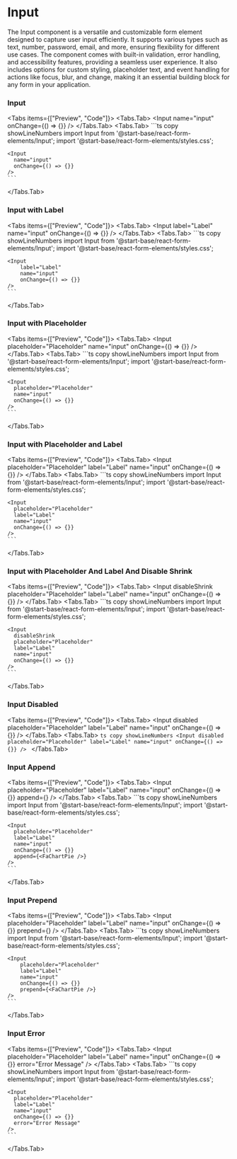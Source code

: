 # Input

The Input component is a versatile and customizable form element designed to capture user input efficiently. It supports various types such as text, number, password, email, and more, ensuring flexibility for different use cases. The component comes with built-in validation, error handling, and accessibility features, providing a seamless user experience. It also includes options for custom styling, placeholder text, and event handling for actions like focus, blur, and change, making it an essential building block for any form in your application.

### Input


<Tabs items={["Preview", "Code"]}>
  <Tabs.Tab>
  <Preview height="200px">
      <Input
        name="input"
        onChange={() => {}}
    />
     </Preview>
  </Tabs.Tab>
  <Tabs.Tab>
    ```ts copy showLineNumbers
    import Input from '@start-base/react-form-elements/Input';
    import '@start-base/react-form-elements/styles.css';

    <Input
      name="input"
      onChange={() => {}}
    />
    ```
  </Tabs.Tab>
</Tabs>


### Input with Label

<Tabs items={["Preview", "Code"]}>
  <Tabs.Tab>
  <Preview height="200px">
      <Input
        label="Label"
        name="input"
        onChange={() => {}}
    />
     </Preview>
  </Tabs.Tab>
  <Tabs.Tab>
    ```ts copy showLineNumbers
    import Input from '@start-base/react-form-elements/Input';
    import '@start-base/react-form-elements/styles.css';

    <Input
        label="Label"
        name="input"
        onChange={() => {}}
    />
    ```
  </Tabs.Tab>
</Tabs>

### Input with Placeholder

<Tabs items={["Preview", "Code"]}>
  <Tabs.Tab>
  <Preview height="200px">
      <Input
        placeholder="Placeholder"
        name="input"
        onChange={() => {}}
    />
     </Preview>
  </Tabs.Tab>
  <Tabs.Tab>
    ```ts copy showLineNumbers
    import Input from '@start-base/react-form-elements/Input';
    import '@start-base/react-form-elements/styles.css';

    <Input
      placeholder="Placeholder"
      name="input"
      onChange={() => {}}
    />
    ```
  </Tabs.Tab>
</Tabs>


### Input with Placeholder and Label

<Tabs items={["Preview", "Code"]}>
  <Tabs.Tab>
  <Preview height="200px">
      <Input
        placeholder="Placeholder"
        label="Label"
        name="input"
        onChange={() => {}}
    />
     </Preview>
  </Tabs.Tab>
  <Tabs.Tab>
    ```ts copy showLineNumbers
    import Input from '@start-base/react-form-elements/Input';
    import '@start-base/react-form-elements/styles.css';
  
    <Input
      placeholder="Placeholder"
      label="Label"
      name="input"
      onChange={() => {}}
    />
    ```
  </Tabs.Tab>
</Tabs>


### Input with Placeholder And Label And Disable Shrink

<Tabs items={["Preview", "Code"]}>
  <Tabs.Tab>
  <Preview height="200px">
      <Input
        disableShrink
        placeholder="Placeholder"
        label="Label"
        name="input"
        onChange={() => {}}
    />
     </Preview>
  </Tabs.Tab>
  <Tabs.Tab>
    ```ts copy showLineNumbers
    import Input from '@start-base/react-form-elements/Input';
    import '@start-base/react-form-elements/styles.css';

    <Input
      disableShrink
      placeholder="Placeholder"
      label="Label"
      name="input"
      onChange={() => {}}
    />
    ```
  </Tabs.Tab>
</Tabs>

### Input Disabled

<Tabs items={["Preview", "Code"]}>
  <Tabs.Tab>
  <Preview height="200px">
      <Input
        disabled
        placeholder="Placeholder"
        label="Label"
        name="input"
        onChange={() => {}}
    />
   </Preview>
  </Tabs.Tab>
  <Tabs.Tab>
    ```ts copy showLineNumbers
        <Input
            disabled
            placeholder="Placeholder"
            label="Label"
            name="input"
            onChange={() => {}}
        />
    ```
  </Tabs.Tab>
</Tabs>

### Input Append

<Tabs items={["Preview", "Code"]}>
  <Tabs.Tab>
  <Preview height="200px">
      <Input
        placeholder="Placeholder"
        label="Label"
        name="input"
        onChange={() => {}}
        append={<FaChartPie />}
    />
     </Preview>
  </Tabs.Tab>
  <Tabs.Tab>
    ```ts copy showLineNumbers
    import Input from '@start-base/react-form-elements/Input';
    import '@start-base/react-form-elements/styles.css';
  
    <Input
      placeholder="Placeholder"
      label="Label"
      name="input"
      onChange={() => {}}
      append={<FaChartPie />}
    />
    ```
  </Tabs.Tab>
</Tabs>

### Input Prepend

<Tabs items={["Preview", "Code"]}>
  <Tabs.Tab>
  <Preview height="200px">
      <Input
        placeholder="Placeholder"
        label="Label"
        name="input"
        onChange={() => {}}
        prepend={<FaChartPie />}
    />
     </Preview>
  </Tabs.Tab>
  <Tabs.Tab>
    ```ts copy showLineNumbers
    import Input from '@start-base/react-form-elements/Input';
    import '@start-base/react-form-elements/styles.css';

    <Input
        placeholder="Placeholder"
        label="Label"
        name="input"
        onChange={() => {}}
        prepend={<FaChartPie />}
    />
    ```
  </Tabs.Tab>
</Tabs>

### Input Error

<Tabs items={["Preview", "Code"]}>
  <Tabs.Tab>
  <Preview height="200px">
      <Input
        placeholder="Placeholder"
        label="Label"
        name="input"
        onChange={() => {}}
        error="Error Message"
    />
    </Preview>
  </Tabs.Tab>
  <Tabs.Tab>
    ```ts copy showLineNumbers
    import Input from '@start-base/react-form-elements/Input';
    import '@start-base/react-form-elements/styles.css';
    
    <Input
      placeholder="Placeholder"
      label="Label"
      name="input"
      onChange={() => {}}
      error="Error Message"
    />
    ```
  </Tabs.Tab>
</Tabs>